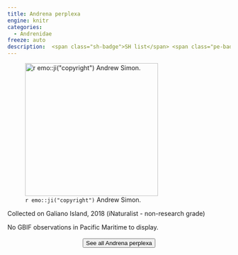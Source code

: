 ```yaml
---
title: Andrena perplexa
engine: knitr
categories:
  - Andrenidae
freeze: auto
description:  <span class="sh-badge">SH list</span> <span class="pe-badge">PM Evidence</span> <span class="gali-badge">Galiano</span>
---
```

![`r emo::ji("copyright")` Andrew Simon.](https://inaturalist-open-data.s3.amazonaws.com/photos/43259865/large.jpeg){height=300}

Collected on Galiano Island, 2018 (iNaturalist - non-research grade)

No GBIF observations in Pacific Maritime to display.
<br><br>
<center>


<a href="https://inaturalist.ca/observations?place_id=any&subview=map&taxon_id=198970"><button type="button" class="btn btn-secondary">See all Andrena perplexa <i class="fa-solid fa-arrow-up-right-from-square"></i> </button></a>
</center>
